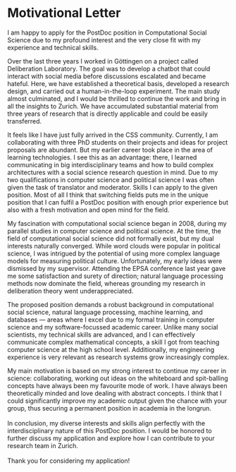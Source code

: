
# Motivational Letter

I am happy to apply for the PostDoc position in Computational Social Science due to my profound interest and the very close fit with my experience and technical skills.

Over the last three years I worked in Göttingen on a project called Deliberation Laboratory. The goal was to develop a chatbot that could interact with social media before discussions escalated and became hateful. Here, we have established a theoretical basis, developed a research design, and carried out a human-in-the-loop experiment. The main study almost culminated, and I would be thrilled to continue the work and bring in all the insights to Zurich. We have accumulated substantial material from three years of research that is directly applicable and could be easily transferred.

It feels like I have just fully arrived in the CSS community. Currently, I am collaborating with three PhD students on their projects and ideas for project proposals are abundant. But my earlier career took place in the area of learning technologies. I see this as an advantage: there, I learned communicating in big interdisciplinary teams and how to build complex architectures with a social science research question in mind. Due to my two qualifications in computer science and political science I was often given the task of translator and moderator. Skills I can apply to the given position. Most of all I think that switching fields puts me in the unique position that I can fulfil a PostDoc position with enough prior experience but also with a fresh motivation and open mind for the field.

My fascination with computational social science began in 2008, during my parallel studies in computer science and political science. At the time, the field of computational social science did not formally exist, but my dual interests naturally converged. While word clouds were popular in political science, I was intrigued by the potential of using more complex language models for measuring political culture. Unfortunately, my early ideas were dismissed by my supervisor. Attending the EPSA conference last year gave me some satisfaction and surety of direction; natural language processing methods now dominate the field, whereas grounding my research in deliberation theory went underappreciated.

The proposed position demands a robust background in computational social science, natural language processing, machine learning, and databases — areas where I excel due to my formal training in computer science and my software-focussed academic career. Unlike many social scientists, my technical skills are advanced, and I can effectively communicate complex mathematical concepts, a skill I got from teaching computer science at the high school level. Additionally, my engineering experience is very relevant as research systems grow increasingly complex.

My main motivation is based on my strong interest to continue my career in science: collaborating, working out ideas on the whiteboard and spit-balling concepts have always been my favourite mode of work. I have always been theoretically minded and love dealing with abstract concepts. I think that I could significantly improve my academic output given the chance with your group, thus securing a permanent position in academia in the longrun.
\
\
In conclusion, my diverse interests and skills align perfectly with the interdisciplinary nature of this PostDoc position. I would be honored to further discuss my application and explore how I can contribute to your research team in Zurich.
\
\
Thank you for considering my application!
\
\
```{=latex}
\bigskip
{\fontsize{30}{36}\selectfont\textit{\textcalligra{Julian Dehne}}}
```


